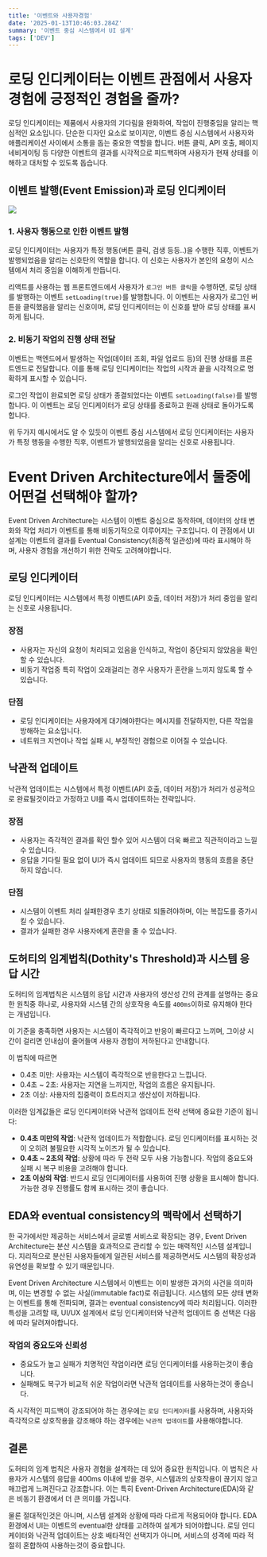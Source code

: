 ```yaml
---
title: '이벤트와 사용자경험'
date: '2025-01-13T10:46:03.284Z'
summary: '이벤트 중심 시스템에서 UI 설계'
tags: ['DEV']
---
```


# 로딩 인디케이터는 이벤트 관점에서 사용자경험에 긍정적인 경험을 줄까?

로딩 인디케이터는 제품에서 사용자의 기다림을 완화하여, 작업이 진행중임을 알리는 핵심적인 요소입니다. 단순한 디자인 요소로 보이지만, 이벤트 중심 시스템에서 사용자와 애플리케이션 사이에서 소통을 돕는 중요한 역할을 합니다. 버튼 클릭, API 호출, 페이지 네비게이팅 등 다양한 이벤트의 결과를 시각적으로 피드백하며 사용자가 현재 상태를 이해하고 대처할 수 있도록 돕습니다.

## 이벤트 발행(Event Emission)과 로딩 인디케이터

![](/static/images/DEV/loading-indicator/event-emitter.webp)

### 1. 사용자 행동으로 인한 이벤트 발행

로딩 인디케이터는 사용자가 특정 행동(버튼 클릭, 검생 등등..)을 수행한 직후, 이벤트가 발행되었음을 알리는 신호탄의 역할을 합니다. 이 신호는 사용자가 본인의 요청이 시스템에서 처리 중임을 이해하게 만듭니다.

리액트를 사용하는 웹 프론트엔드에서 사용자가 `로그인 버튼 클릭`을 수행하면, 로딩 상태를 발행하는 이벤트 `setLoading(true)`를 발행합니다. 이 이벤트는 사용자가 로그인 버튼을 클릭했음을 알리는 신호이며, 로딩 인디케이터는 이 신호를 받아 로딩 상태를 표시하게 됩니다.

### 2. 비동기 작업의 진행 상태 전달

이벤트는 백엔드에서 발생하는 작업(데이터 조회, 파일 업로드 등)의 진행 상태를 프론트엔드로 전달합니다. 이를 통해 로딩 인디케이터는 작업의 시작과 끝을 시각적으로 명확하게 표시할 수 있습니다.

로그인 작업이 완료되면 로딩 상태가 종결되었다는 이벤트 `setLoading(false)`를 발행합니다. 이 이벤트는 로딩 인디케이터가 로딩 상태를 종료하고 원래 상태로 돌아가도록 합니다.

위 두가지 예시에서도 알 수 있듯이 이벤트 중심 시스템에서 로딩 인디케이터는 사용자가 특정 행동을 수행한 직후, 이벤트가 발행되었음을 알리는 신호로 사용됩니다.

# Event Driven Architecture에서 둘중에 어떤걸 선택해야 할까?

Event Driven Architecture는 시스템이 이벤트 중심으로 동작하며, 데이터의 상태 변화와 작업 처리가 이벤트를 통해 비동기적으로 이루어지는 구조입니다. 이 관점에서 UI 설계는 이벤트의 결과를 Eventual Consistency(최종적 일관성)에 따라 표시해야 하며, 사용자 경험을 개선하기 위한 전략도 고려해야합니다.

## 로딩 인디케이터

로딩 인디케이터는 시스템에서 특정 이벤트(API 호출, 데이터 저장)가 처리 중임을 알리는 신호로 사용됩니다.

### 장점

- 사용자는 자신의 요청이 처리되고 있음을 인식하고, 작업이 중단되지 않았음을 확인할 수 있습니다.
- 비동기 작업중 특히 작업이 오래걸리는 경우 사용자가 혼란을 느끼지 않도록 할 수 있습니다.

### 단점

- 로딩 인디케이터는 사용자에게 대기해야한다는 메시지를 전달하지만, 다른 작업을 방해하는 요소입니다.
- 네트워크 지연이나 작업 실패 시, 부정적인 경험으로 이어질 수 있습니다.

## 낙관적 업데이트

낙관적 업데이트는 시스템에서 특정 이벤트(API 호출, 데이터 저장)가 처리가 성공적으로 완료될것이라고 가정하고 UI를 즉시 업데이트하는 전략입니다.

### 장점

- 사용자는 즉각적인 결과를 확인 할수 있어 시스템이 더욱 빠르고 직관적이라고 느낄 수 있습니다.
- 응답을 기다릴 필요 없이 UI가 즉시 업데이트 되므로 사용자의 행동의 흐름을 중단하지 않습니다.

### 단점

- 시스템이 이벤트 처리 실패한경우 초기 상태로 되돌려야하며, 이는 복잡도를 증가시킬 수 있습니다.
- 결과가 실패한 경우 사용자에게 혼란을 줄 수 있습니다.

## 도허티의 임계법칙(Dothity's Threshold)과 시스템 응답 시간

도허티의 임계법칙은 시스템의 응답 시간과 사용자의 생산성 간의 관계를 설명하는 중요한 원칙중 하나로, 사용자와 시스템 간의 상호작용 속도를 `400ms`이하로 유지해야 한다는 개념입니다.

이 기준을 충족하면 사용자는 시스템이 즉각적이고 반응이 빠르다고 느끼며, 그이상 시간이 걸리면 인내심이 줄어들며 사용자 경험이 저하된다고 안내합니다.

이 법칙에 따르면

- 0.4초 미만: 사용자는 시스템이 즉각적으로 반응한다고 느낍니다.
- 0.4초 ~ 2초: 사용자는 지연을 느끼지만, 작업의 흐름은 유지됩니다.
- 2초 이상: 사용자의 집중력이 흐트러지고 생산성이 저하됩니다.

이러한 임계값들은 로딩 인디케이터와 낙관적 업데이트 전략 선택에 중요한 기준이 됩니다:

- **0.4초 미만의 작업**: 낙관적 업데이트가 적합합니다. 로딩 인디케이터를 표시하는 것이 오히려 불필요한 시각적 노이즈가 될 수 있습니다.
- **0.4초 ~ 2초의 작업**: 상황에 따라 두 전략 모두 사용 가능합니다. 작업의 중요도와 실패 시 복구 비용을 고려해야 합니다.
- **2초 이상의 작업**: 반드시 로딩 인디케이터를 사용하여 진행 상황을 표시해야 합니다. 가능한 경우 진행률도 함께 표시하는 것이 좋습니다.

## EDA와 eventual consistency의 맥락에서 선택하기

한 국가에서만 제공하는 서비스에서 글로벌 서비스로 확장되는 경우, Event Driven Architecture는 분산 시스템을 효과적으로 관리할 수 있는 매력적인 시스템 설계입니다. 지리적으로 분산된 사용자들에게 일관된 서비스를 제공하면서도 시스템의 확장성과 유연성을 확보할 수 있기 때문입니다.

Event Driven Architecture 시스템에서 이벤트는 이미 발생한 과거의 사건을 의미하며, 이는 변경할 수 없는 사실(immutable fact)로 취급됩니다. 시스템의 모든 상태 변화는 이벤트를 통해 전파되며, 결과는 eventual consistency에 따라 처리됩니다. 이러한 특성을 고려할 때, UI/UX 설계에서 로딩 인디케이터와 낙관적 업데이트 중 선택은 다음에 따라 달려져야합니다.


### 작업의 중요도와 신뢰성

- 중요도가 높고 실패가 치명적인 작업이라면 로딩 인디케이터를 사용하는것이 좋습니다.
- 실패해도 복구가 비교적 쉬운 작업이라면 낙관적 업데이트를 사용하는것이 좋습니다.

즉 시각적인 피드백이 강조되어야 하는 경우에는 `로딩 인디케이터`를 사용하며, 사용자와 즉각적으로 상호작용을 강조해야 하는 경우에는 `낙관적 업데이트`를 사용해야합니다.

## 결론

도허티의 임계 법칙은 사용자 경험을 설계하는 데 있어 중요한 원칙입니다. 이 법칙은 사용자가 시스템의 응답을 400ms 이내에 받을 경우, 시스템과의 상호작용이 끊기지 않고 매끄럽게 느껴진다고 강조합니다. 이는 특히 Event-Driven Architecture(EDA)와 같은 비동기 환경에서 더 큰 의미를 가집니다.

물론 절대적인것은 아니며, 시스템 설계와 상황에 따라 다르게 적용되어야 합니다. EDA 환경에서 UI는 이벤트의 eventual한 상태를 고려하여 설계가 되어야합니다. 로딩 인디케이터와 낙관적 업데이트는 상호 배타적인 선택지가 아니며, 서비스의 성격에 따라 적절히 혼합하여 사용하는것이 중요합니다.



